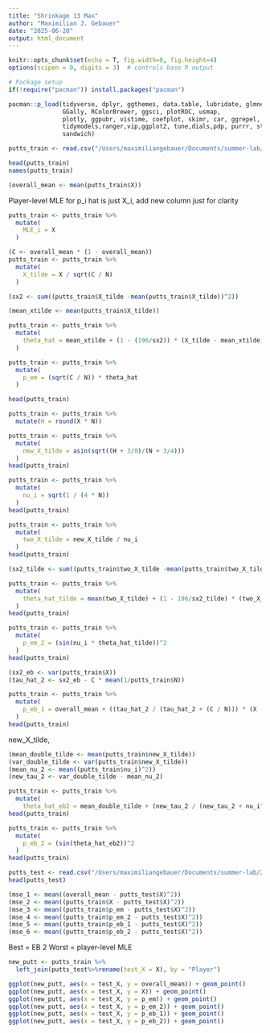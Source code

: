 ```yaml
---
title: "Shrinkage 13 Max"
author: "Maximilian J. Gebauer"
date: "2025-06-20"
output: html_document
---
```


```r
knitr::opts_chunk$set(echo = T, fig.width=8, fig.height=4)
options(scipen = 0, digits = 3)  # controls base R output

# Package setup
if(!require("pacman")) install.packages("pacman")

pacman::p_load(tidyverse, dplyr, ggthemes, data.table, lubridate, glmnet,
               GGally, RColorBrewer, ggsci, plotROC, usmap,
               plotly, ggpubr, vistime, coefplot, skimr, car, ggrepel, slider, lubridate,
               tidymodels,ranger,vip,ggplot2, tune,dials,pdp, purrr, stringr, lmtest,
               sandwich)
```

```r
putts_train <- read.csv("/Users/maximiliangebauer/Documents/summer-lab/2025/labs/data/13_putts-train.csv")
```

```r
head(putts_train)
names(putts_train)
```
```r
(overall_mean <- mean(putts_train$X))
```
Player-level MLE for p_i hat is just X_i, add new column just for clarity
```r
putts_train <- putts_train %>%
  mutate(
    MLE_i = X
  )
```

```r
(C <- overall_mean * (1 - overall_mean))
putts_train <- putts_train %>%
  mutate(
    X_tilde = X / sqrt(C / N)
  )
```

```r
(sx2 <- sum((putts_train$X_tilde -mean(putts_train$X_tilde))^2))

(mean_xtilde <- mean(putts_train$X_tilde))
``` 

```r
putts_train <- putts_train %>%
  mutate(
    theta_hat = mean_xtilde + (1 - (196/sx2)) * (X_tilde - mean_xtilde)
  )
```

```r
putts_train <- putts_train %>%
  mutate(
    p_em = (sqrt(C / N)) * theta_hat
  )
```

```r
head(putts_train)
```

```r
putts_train <- putts_train %>%
  mutate(H = round(X * N))
```
```r
putts_train <- putts_train %>%
  mutate(
    new_X_tilde = asin(sqrt((H + 3/8)/(N + 3/4)))
  )
head(putts_train)
```

```r
putts_train <- putts_train %>%
  mutate(
    nu_i = sqrt(1 / (4 * N))
  )
head(putts_train)
```

```r
putts_train <- putts_train %>%
  mutate(
    two_X_tilde = new_X_tilde / nu_i
  )
head(putts_train)
```
```r
(sx2_tilde <- sum((putts_train$two_X_tilde -mean(putts_train$two_X_tilde))^2))
```

```r
putts_train <- putts_train %>%
  mutate(
    theta_hat_tilde = mean(two_X_tilde) + (1 - 196/sx2_tilde) * (two_X_tilde - mean(two_X_tilde))
  )
head(putts_train)
```

```r
putts_train <- putts_train %>%
  mutate(
    p_em_2 = (sin(nu_i * theta_hat_tilde))^2
  )
head(putts_train)
```

```r
(sx2_eb <- var(putts_train$X))
(tau_hat_2 <- sx2_eb - C * mean(1/putts_train$N))
```

```r
putts_train <- putts_train %>%
  mutate(
    p_eb_1 = overall_mean + ((tau_hat_2 / (tau_hat_2 + (C / N))) * (X - overall_mean))
  )
head(putts_train)
```
new_X_tilde, 
```r
(mean_double_tilde <- mean(putts_train$new_X_tilde))
(var_double_tilde <- var(putts_train$new_X_tilde))
(mean_nu_2 <- mean((putts_train$nu_i)^2))
(new_tau_2 <- var_double_tilde - mean_nu_2)

putts_train <- putts_train %>%
  mutate(
    theta_hat_eb2 = mean_double_tilde + (new_tau_2 / (new_tau_2 + nu_i^2)) * (new_X_tilde - mean_double_tilde))
head(putts_train)
```

```r
putts_train <- putts_train %>%
  mutate(
    p_eb_2 = (sin(theta_hat_eb2))^2
  )
head(putts_train)
```

```r
putts_test <- read.csv("/Users/maximiliangebauer/Documents/summer-lab/2025/labs/data/13_putts-test.csv")
head(putts_test)
```

```r
(mse_1 <- mean((overall_mean - putts_test$X)^2))
(mse_2 <- mean((putts_train$X - putts_test$X)^2))
(mse_3 <- mean((putts_train$p_em - putts_test$X)^2))
(mse_4 <- mean((putts_train$p_em_2 - putts_test$X)^2))
(mse_5 <- mean((putts_train$p_eb_1 - putts_test$X)^2))
(mse_6 <- mean((putts_train$p_eb_2 - putts_test$X)^2))
```
Best = EB 2
Worst = player-level MLE

```r
new_putt <- putts_train %>% 
  left_join(putts_test%>%rename(test_X = X), by = "Player")
```

```r
ggplot(new_putt, aes(x = test_X, y = overall_mean)) + geom_point()
ggplot(new_putt, aes(x = test_X, y = X)) + geom_point()
ggplot(new_putt, aes(x = test_X, y = p_em)) + geom_point()
ggplot(new_putt, aes(x = test_X, y = p_em_2)) + geom_point()
ggplot(new_putt, aes(x = test_X, y = p_eb_1)) + geom_point()
ggplot(new_putt, aes(x = test_X, y = p_eb_2)) + geom_point()
```



